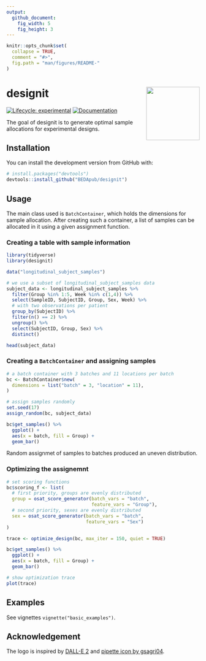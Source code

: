 ```yaml
---
output:
  github_document:
    fig_width: 5
    fig_height: 3
---
```


<!-- README.md is generated from README.Rmd. Please edit that file -->

```r
knitr::opts_chunk$set(
  collapse = TRUE,
  comment = "#>",
  fig.path = "man/figures/README-"
)
```

# designit <a href="https://bedapub.github.com/designit/"><img src="man/figures/logo.svg" align="right" height="139" /></a>

<!-- badges: start -->
[![Lifecycle: experimental](https://img.shields.io/badge/lifecycle-experimental-orange.svg)](https://lifecycle.r-lib.org/articles/stages.html#experimental)
[![Documentation](https://img.shields.io/badge/docs-pkgdown-blue.svg)](https://bedapub.github.io/designit/)
<!-- badges: end -->

The goal of designit is to generate optimal sample allocations for experimental designs. 

## Installation

You can install the development version from GitHub with:

```r
# install.packages("devtools")
devtools::install_github("BEDApub/designit")
```

## Usage

The main class used is `BatchContainer`, which holds the dimensions for sample allocation.
After creating such a container, a list of samples can be allocated in it using a given assignment function.

### Creating a table with sample information

```r
library(tidyverse)
library(designit)

data("longitudinal_subject_samples")

# we use a subset of longitudinal_subject_samples data
subject_data <- longitudinal_subject_samples %>% 
  filter(Group %in% 1:5, Week %in% c(1,4)) %>% 
  select(SampleID, SubjectID, Group, Sex, Week) %>%
  # with two observations per patient
  group_by(SubjectID) %>%
  filter(n() == 2) %>%
  ungroup() %>%
  select(SubjectID, Group, Sex) %>%
  distinct()

head(subject_data)
```

### Creating a `BatchContainer` and assigning samples
```r
# a batch container with 3 batches and 11 locations per batch
bc <- BatchContainer$new(
  dimensions = list("batch" = 3, "location" = 11),
)

# assign samples randomly
set.seed(17)
assign_random(bc, subject_data)

bc$get_samples() %>%
  ggplot() +
  aes(x = batch, fill = Group) +
  geom_bar()
```

Random assignmet of samples to batches produced an uneven distribution.

### Optimizing the assignemnt
```r
# set scoring functions
bc$scoring_f <- list(
  # first priority, groups are evenly distributed
  group = osat_score_generator(batch_vars = "batch", 
                               feature_vars = "Group"),
  # second priority, sexes are evenly distributed
  sex = osat_score_generator(batch_vars = "batch", 
                             feature_vars = "Sex")
)

trace <- optimize_design(bc, max_iter = 150, quiet = TRUE)

bc$get_samples() %>%
  ggplot() +
  aes(x = batch, fill = Group) +
  geom_bar()

# show optimization trace
plot(trace)
```

## Examples

See vignettes `vignette("basic_examples")`.

## Acknowledgement

The logo is inspired by [DALL-E 2](https://openai.com/dall-e-2/) and
[pipette icon by gsagri04](https://openclipart.org/detail/140941/micropipette).
